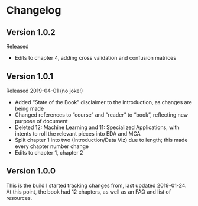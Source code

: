 # Changelog

## Version 1.0.2
Released

* Edits to chapter 4, adding cross validation and confusion matrices

## Version 1.0.1
Released 2019-04-01 (no joke!)

* Added "State of the Book" disclaimer to the introduction, as changes are being made
* Changed references to "course" and "reader" to "book", reflecting new purpose of document
* Deleted 12: Machine Learning and 11: Specialized Applications, with intents to roll the relevant pieces into EDA and MCA
* Split chapter 1 into two (Introduction/Data Viz) due to length; this made every chapter number change
* Edits to chapter 1, chapter 2

## Version 1.0.0
This is the build I started tracking changes from, last updated 2019-01-24. At this point, the book had 12 chapters, as well as an FAQ and list of resources. 